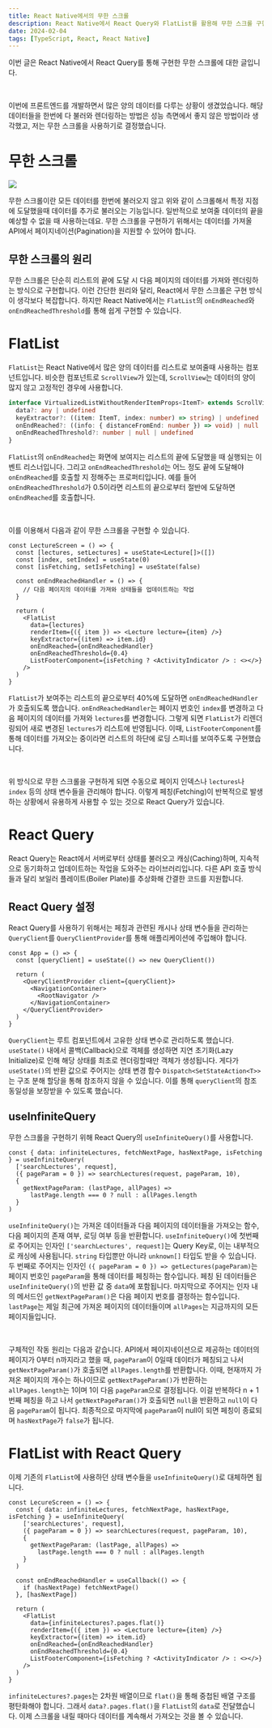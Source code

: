 ```yaml
---
title: React Native에서의 무한 스크롤
description: React Native에서 React Query와 FlatList를 활용해 무한 스크롤 구현하기
date: 2024-02-04
tags: [TypeScript, React, React Native]
---
```

이번 글은 React Native에서 React Query를 통해 구현한 무한 스크롤에 대한 글입니다.

<br />

이번에 프론트엔드를 개발하면서 많은 양의 데이터를 다루는 상황이 생겼었습니다.
해당 데이터들을 한번에 다 불러와 렌더링하는 방법은 성능 측면에서 좋지 않은 방법이라 생각했고, 저는 무한 스크롤을 사용하기로 결정했습니다.

# 무한 스크롤

![](1.gif)

무한 스크롤이란 모든 데이터를 한번에 불러오지 않고 위와 같이 스크롤해서 특정 지점에 도달했을때 데이터를 추가로 불러오는 기능입니다.
일반적으로 보여줄 데이터의 끝을 예상할 수 없을 때 사용하는데요.
무한 스크롤을 구현하기 위해서는 데이터를 가져올 API에서 페이지네이션(Pagination)을 지원할 수 있어야 합니다.

## 무한 스크롤의 원리

무한 스크롤은 단순히 리스트의 끝에 도달 시 다음 페이지의 데이터를 가져와 렌더링하는 방식으로 구현합니다.
이런 간단한 원리와 달리, React에서 무한 스크롤은 구현 방식이 생각보다 복잡합니다.
하지만 React Native에서는 `FlatList`의 `onEndReached`와 `onEndReachedThreshold`를 통해 쉽게 구현할 수 있습니다.

# FlatList

`FlatList`는 React Native에서 많은 양의 데이터를 리스트로 보여줄때 사용하는 컴포넌트입니다.
비슷한 컴포넌트로 `ScrollView`가 있는데, `ScrollView`는 데이터의 양이 많지 않고 고정적인 경우에 사용합니다.

```ts title="VirtualizedList.d.ts" showLineNumbers {4-5}
interface VirtualizedListWithoutRenderItemProps<ItemT> extends ScrollViewProps {
  data?: any | undefined
  keyExtractor?: ((item: ItemT, index: number) => string) | undefined
  onEndReached?: ((info: { distanceFromEnd: number }) => void) | null | undefined
  onEndReachedThreshold?: number | null | undefined
}
```

`FlatList`의 `onEndReached`는 화면에 보여지는 리스트의 끝에 도달했을 때 실행되는 이벤트 리스너입니다.
그리고 `onEndReachedThreshold`는 어느 정도 끝에 도달해야 `onEndReached`를 호출할 지 정해주는 프로퍼티입니다.
예를 들어 `onEndReachedThreshold`가 0.5이라면 리스트의 끝으로부터 절반에 도달하면 `onEndReached`를 호출합니다.

<br />

이를 이용해서 다음과 같이 무한 스크롤을 구현할 수 있습니다.

```tsx title="LectureScreen.tsx" showLineNumbers
const LectureScreen = () => {
  const [lectures, setLectures] = useState<Lecture[]>([])
  const [index, setIndex] = useState(0)
  const [isFetching, setIsFetching] = useState(false)

  const onEndReachedHandler = () => {
    // 다음 페이지의 데이터를 가져와 상태들을 업데이트하는 작업
  }

  return (
    <FlatList
      data={lectures}
      renderItem={({ item }) => <Lecture lecture={item} />}
      keyExtractor={(item) => item.id}
      onEndReached={onEndReachedHandler}
      onEndReachedThreshold={0.4}
      ListFooterComponent={isFetching ? <ActivityIndicator /> : <></>}
    />
  )
}
```

`FlatList`가 보여주는 리스트의 끝으로부터 40%에 도달하면 `onEndReachedHandler`가 호출되도록 했습니다.
`onEndReachedHandler`는 페이지 번호인 `index`를 변경하고 다음 페이지의 데이터를 가져와 `lectures`를 변경합니다.
그렇게 되면 `FlatList`가 리렌더링되어 새로 변경된 `lectures`가 리스트에 반영됩니다.
이때, `ListFooterComponent`를 통해 데이터를 가져오는 중이라면 리스트의 하단에 로딩 스피너를 보여주도록 구현했습니다.

<br />

위 방식으로 무한 스크롤을 구현하게 되면 수동으로 페이지 인덱스나 `lectures`나 `index` 등의 상태 변수들을 관리해야 합니다.
이렇게 페칭(Fetching)이 반복적으로 발생하는 상황에서 유용하게 사용할 수 있는 것으로 React Query가 있습니다.

# React Query

React Query는 React에서 서버로부터 상태를 불러오고 캐싱(Caching)하며, 지속적으로 동기화하고 업데이트하는 작업을 도와주는 라이브러리입니다.
다른 API 호출 방식들과 달리 보일러 플레이트(Boiler Plate)를 추상화해 간결한 코드를 지원합니다.

## React Query 설정

React Query를 사용하기 위해서는 페칭과 관련된 캐시나 상태 변수들을 관리하는 `QueryClient`를 `QueryClientProvider`를 통해 애플리케이션에 주입해야 합니다.

```tsx title="App.tsx" showLineNumbers {2, 5, 9}
const App = () => {
  const [queryClient] = useState(() => new QueryClient())

  return (
    <QueryClientProvider client={queryClient}>
      <NavigationContainer>
        <RootNavigator />
      </NavigationContainer>
    </QueryClientProvider>
  )
}
```

`QueryClient`는 루트 컴포넌트에서 고유한 상태 변수로 관리하도록 했습니다.
`useState()` 내에서 콜백(Callback)으로 객체를 생성하면 지연 초기화(Lazy Initialize)로 인해 해당 상태를 최초로 렌더링할때만 객체가 생성됩니다.
게다가 `useState()`의 반환 값으로 주어지는 상태 변경 함수 `Dispatch<SetStateAction<T>>`는 구조 분해 할당을 통해 참조하지 않을 수 있습니다.
이를 통해 `queryClient`의 참조 동일성을 보장받을 수 있도록 했습니다.

## useInfiniteQuery

무한 스크롤을 구현하기 위해 React Query의 `useInfiniteQuery()`를 사용합니다.

```tsx title="LectureScreen.tsx" showLineNumbers
const { data: infiniteLectures, fetchNextPage, hasNextPage, isFetching } = useInfiniteQuery(
  ['searchLectures', request],
  ({ pageParam = 0 }) => searchLectures(request, pageParam, 10),
  {
    getNextPageParam: (lastPage, allPages) =>
      lastPage.length === 0 ? null : allPages.length
  }
)
```

`useInfiniteQuery()`는 가져온 데이터들과 다음 페이지의 데이터들을 가져오는 함수, 다음 페이지의 존재 여부, 로딩 여부 등을 반환합니다.
`useInfiniteQuery()`에 첫번째로 주어지는 인자인 `['searchLectures', request]`는 Query Key로, 이는 내부적으로 캐싱에 사용됩니다.
`string` 타입뿐만 아니라 `unknown[]` 타입도 받을 수 있습니다.
두 번째로 주어지는 인자인 `({ pageParam = 0 }) => getLectures(pageParam)`는 페이지 번호인 `pageParam`을 통해 데이터를 페칭하는 함수입니다.
페칭 된 데이터들은 `useInfiniteQuery()`의 반환 값 중 `data`에 포함됩니다.
마지막으로 주어지는 인자 내의 메서드인 `getNextPageParam()`은 다음 페이지 번호를 결정하는 함수입니다.
`lastPage`는 제일 최근에 가져온 페이지의 데이터들이며 `allPages`는 지금까지의 모든 페이지들입니다.

<br />

구체적인 작동 원리는 다음과 같습니다.
API에서 페이지네이션으로 제공하는 데이터의 페이지가 0부터 n까지라고 했을 때, `pageParam`이 0일때 데이터가 페칭되고 나서 `getNextPageParam()`가 호출되면 `allPages.length`를 반환합니다.
이때, 현재까지 가져온 페이지의 개수는 하나이므로 `getNextPageParam()`가 반환하는 `allPages.length`는 1이며 1이 다음 `pageParam`으로 결정됩니다.
이걸 반복하다 n + 1번째 페칭을 하고 나서 `getNextPageParam()`가 호출되면 `null`을 반환하고 `null`이 다음 `pageParam`이 됩니다.
최종적으로 마지막에 `pageParam`이 null이 되면 페칭이 종료되며 `hasNextPage`가 `false`가 됩니다.

# FlatList with React Query

이제 기존의 `FlatList`에 사용하던 상태 변수들을 `useInfiniteQuery()`로 대체하면 됩니다.

```tsx title="LectureScreen.tsx" showLineNumbers {11-13, 17}
const LecureScreen = () => {
  const { data: infiniteLectures, fetchNextPage, hasNextPage, isFetching } = useInfiniteQuery(
    ['searchLectures', request],
    ({ pageParam = 0 }) => searchLectures(request, pageParam, 10),
    {
      getNextPageParam: (lastPage, allPages) =>
        lastPage.length === 0 ? null : allPages.length
    }
  )

  const onEndReachedHandler = useCallback(() => {
    if (hasNextPage) fetchNextPage()
  }, [hasNextPage])

  return (
    <FlatList
      data={infiniteLectures?.pages.flat()}
      renderItem={({ item }) => <Lecture lecture={item} />}
      keyExtractor={(item) => item.id}
      onEndReached={onEndReachedHandler}
      onEndReachedThreshold={0.4}
      ListFooterComponent={isFetching ? <ActivityIndicator /> : <></>}
    />
  )
}
```

`infiniteLectures?.pages`는 2차원 배열이므로 `flat()`을 통해 중첩된 배열 구조를 평탄화해야 합니다.
그래서 `data?.pages.flat()`을 `FlatList`의 `data`로 전달했습니다.
이제 스크롤을 내릴 때마다 데이터를 계속해서 가져오는 것을 볼 수 있습니다.
